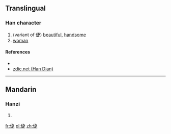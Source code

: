 ==Translingual==

===Han character===
{{Han char|rn=9|rad=人|as=09|sn=11|four=21281|canj=OYSO|ids=⿰亻⿳卜⺕龰}}

# (variant of [[倢]]) [[beautiful]], [[handsome]]
# [[woman]]

====References====
* {{Han ref|kx=0112.071|dkj=00925|hdz=10189.011|uh=507C|ud=20604}}
*[http://www.zdic.net/zd/zi/ZdicE5Zdic81ZdicBC.htm zdic.net (Han Dian)]

----

==Mandarin==

===Hanzi===
{{cmn-hanzi|pin=[[jié]] ([[jie2]])|wg=chieh<sup>2</sup>}}

# {{defn|lang=cmn|sort=人09}}

[[fr:偼]]
[[pl:偼]]
[[zh:偼]]